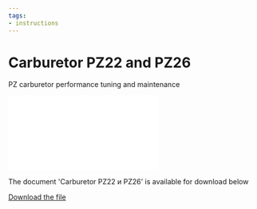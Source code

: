 ```yaml
---
tags:
- instructions
---
```



# Carburetor PZ22 and PZ26

PZ carburetor performance tuning and maintenance

<div style={{ position: 'relative', paddingBottom: '141.4%', height: 0, overflow: 'hidden', maxWidth: '100%', background: '#f0f0f0' }}>
  <iframe
    src="/file/PZ22PZ26.pdf#toolbar=0&navpanes=0&scrollbar=0"
    style={{ position: 'absolute', top: 0, left: 0, width: '100%', height: '100%' }}
    frameBorder="0"
    scrolling="no">
  </iframe>
</div>

The document 'Carburetor PZ22 и PZ26' is available for download below

[Download the file](../../../static/file/PZ22PZ26.pdf)
